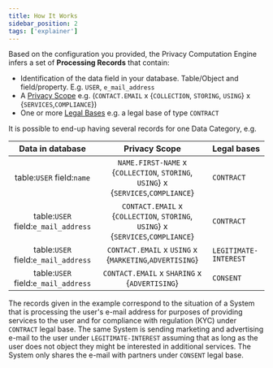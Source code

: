 ```yaml
---
title: How It Works
sidebar_position: 2
tags: ['explainer']
---
```


Based on the configuration you provided, the Privacy Computation Engine infers a set of **Processing Records** that contain:

- Identification of the data field in your database. Table/Object and field/property. E.g. `USER`, `e_mail_address`
- A [Privacy Scope](https://github.com/blindnet-io/product-management/blob/main/refs/schemas/priv/RFC-PRIV.md#privacy-scope) e.g. (`CONTACT.EMAIL` x {`COLLECTION`, `STORING`, `USING`} x {`SERVICES`,`COMPLIANCE`})
- One or more [Legal Bases](https://github.com/blindnet-io/product-management/blob/main/refs/schemas/priv/RFC-PRIV.md#legal-base) e.g. a legal base of type `CONTRACT`

It is possible to end-up having several records for one Data Category, e.g.

<!-- prettier-ignore -->
| Data in database | Privacy Scope | Legal bases |
| :----: | :-----: | :--------|
| table:`USER` field:`name` | `NAME.FIRST-NAME` x {`COLLECTION`, `STORING`, `USING`} x {`SERVICES`,`COMPLIANCE`} | `CONTRACT` |
| table:`USER` field:`e_mail_address` | `CONTACT.EMAIL` x {`COLLECTION`, `STORING`, `USING`} x {`SERVICES`,`COMPLIANCE`} | `CONTRACT` |
| table:`USER` field:`e_mail_address` | `CONTACT.EMAIL` x `USING` x {`MARKETING`,`ADVERTISING`} | `LEGITIMATE-INTEREST`|
| table:`USER` field:`e_mail_address` | `CONTACT.EMAIL` x `SHARING` x {`ADVERTISING`} | `CONSENT`|

The records given in the example correspond to the situation of a System that is processing the user's e-mail address for purposes of providing services to the user and for compliance with regulation (KYC) under `CONTRACT` legal base.
The same System is sending marketing and advertising e-mail to the user under `LEGITIMATE-INTEREST` assuming that as long as the user does not object they might be interested in additional services.
The System only shares the e-mail with partners under `CONSENT` legal base.

<!--
TODO: reuse and update this when we support transfers (see https://github.com/blindnet-io/blindnet.dev/pull/50#discussion_r972880517)

A **Transfer Record** has:

- One or more data categories being transferred outside of the system e.g. `CONTACT.EMAIL`
- One or more Systems to which transfer is made (their IDs (URLs) and user-readable names)

Multiple provenance objects can also be provided for the same data category. Consider the following examples:
-->

<!-- prettier-ignore -->
<!-- 
| Provenance object | `data-category` | `provenance-category` | `system` |
| :----: | :-----: | :-----: | :--------|
| provenance1 | `CONTACT.EMAIL` | `USER.DATA-SUBJECT` | `https://thissystem.com` |
| provenance2 | `CONTACT.EMAIL` | `TRANSFERRED` | `https://linkedin.com` |
| provenance2 | `BEHAVIOR.CONNECTION` | `DERIVED` | `https://thissystem.com` |
| provenance3 | `PROFILING` | `TRANSFERRED` | `https://marketing-data-exchange.com` |

The records given in the example correspond to the situation of a System that collect the e-mail directly from the user (proveance1), but also, since the System uses OpenID and allow login through Linkedin, it may gain knowledge of e-mail from Linkedin (provenance2).
The system generates connection data, every time the user connects to it.
It obtains profiling data about the user for a marketing data exchange platform, so that it can better target the user with marketing offers.
-->

